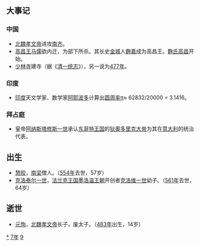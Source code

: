 {{yearTOC|497|北魏'''[[太和_(北魏孝文帝)|太和]]二十一年'''；柔然'''[[太安_(柔然)|太安]]六年'''；南朝齐'''[[建武_(齐明帝)|建武]]四年'''}}

== 大事记 ==
===中国===
*[[北魏|北魏]][[孝文帝|孝文帝]]进攻[[南齐|南齐]]。
*[[高昌王|高昌王]][[马儒|马儒]]欲内迁，为部下所杀。其长史[[金城郡|金城]]人[[麴嘉|麴嘉]]成为高昌王。[[麴氏高昌|麴氏高昌]]开始。
*[[少林寺|少林寺]]建寺（据《[[清一统志|清一统志]]》），另一说为[[477年|477年]]。

===印度===
*[[印度|印度]]天文学家、数学家[[阿耶波多|阿耶波多]]计算出[[圆周率|圆周率]]π≈ 62832/20000 = 3.1416。

===拜占庭===
*皇帝[[阿纳斯塔修斯一世|阿纳斯塔修斯一世]]承认[[东哥特王国|东哥特王国]]的[[狄奧多里克大帝|狄奧多里克大帝]]为其在[[意大利|意大利]]的统治代表。

== 出生 ==
*[[慧皎|慧皎]]，[[南梁|南梁]]僧人。（[[554年|554年]]去世，57岁）
*[[克洛泰尔一世|克洛泰尔一世]]，[[法兰克王国|法兰克王国]][[墨洛温王朝|墨洛温王朝]]开创者[[克洛维一世|克洛维一世]]幼子。（[[561年|561年]]去世，64岁）

== 逝世 ==
{{Wikisource year mention}}
*[[元恂|元恂]]，[[北魏|北魏]][[孝文帝|孝文帝]]长子，废太子。（[[483年|483年]]出生，14岁）

[[Category:497年|*]]
[[Category:490年代|7年]]
[[Category:5世纪各年|9]]